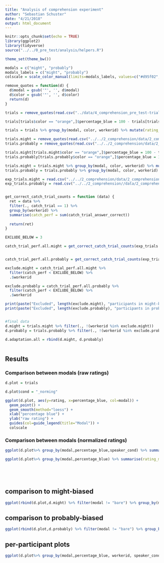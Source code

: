 ```yaml
---
title: "Analysis of comprehension experiment"
author: "Sebastian Schuster"
date: "4/21/2018"
output: html_document
---
```


```r
knitr::opts_chunk$set(echo = TRUE)
library(ggplot2)
library(tidyverse)
source("../../0_pre_test/analysis/helpers.R")

theme_set(theme_bw())

modals = c("might", "probably")
modals_labels = c("might", "probably")
colscale = scale_color_manual(limits=modals_labels, values=c("#d95f02", "#66a61e"))

```

```r
remove_quotes = function(d) {
  d$modal = gsub('"', '', d$modal)
  d$color = gsub('"', '', d$color)
  return(d)
}
```

```r

trials = remove_quotes(read.csv("../data/4_comprehension_pre_test-trials.csv"))

trials[trials$color == "orange",]$percentage_blue = 100 - trials[trials$color == "orange",]$percentage_blue

trials = trials %>% group_by(modal, color, workerid) %>% mutate(rating_norm = rating / sum(rating)) %>% ungroup()

trials.might = remove_quotes(read.csv("../../2_comprehension/data/2_comprehension-might-trials.csv"))
trials.probably = remove_quotes(read.csv("../../2_comprehension/data/2_comprehension-probably-trials.csv"))

trials.might[trials.might$color == "orange",]$percentage_blue = 100 - trials.might[trials.might$color == "orange",]$percentage_blue
trials.probably[trials.probably$color == "orange",]$percentage_blue = 100 - trials.probably[trials.probably$color == "orange",]$percentage_blue

trials.might = trials.might %>% group_by(modal, color, workerid) %>% mutate(rating_norm = rating / sum(rating), cond = "might") %>% ungroup()
trials.probably = trials.probably %>% group_by(modal, color, workerid) %>% mutate(rating_norm = rating / sum(rating),  cond = "probably") %>% ungroup()

exp_trials.might = read.csv("../../2_comprehension/data/2_comprehension-might-exp_trials.csv")
exp_trials.probably = read.csv("../../2_comprehension//data/2_comprehension-probably-exp_trials.csv")


get_correct_catch_trial_counts = function (data) {
  ret = data %>% 
  filter(., catch_trial == 1) %>%
  group_by(workerid) %>%
  summarise(catch_perf = sum(catch_trial_answer_correct))
  
  return(ret)
}

EXCLUDE_BELOW = 3

catch_trial_perf.all.might = get_correct_catch_trial_counts(exp_trials.might)


catch_trial_perf.all.probably = get_correct_catch_trial_counts(exp_trials.probably)

exclude.might = catch_trial_perf.all.might %>%
  filter(catch_perf < EXCLUDE_BELOW) %>%
  .$workerid

exclude.probably = catch_trial_perf.all.probably %>%
  filter(catch_perf < EXCLUDE_BELOW) %>%
  .$workerid

print(paste("Excluded", length(exclude.might), "participants in might-biased condition."))
print(paste("Excluded", length(exclude.probably), "participants in probably-biased condition."))


#final data
d.might = trials.might %>% filter(., !(workerid %in% exclude.might))
d.probably = trials.probably %>% filter(., !(workerid %in% exclude.probably))

d.adaptation.all = rbind(d.might, d.probably)



```


## Results


### Comparison between modals  (raw ratings)

```r

d.plot = trials

d.plot$cond = "_norming"

ggplot(d.plot, aes(y=rating, x=percentage_blue, col=modal)) + 
  geom_point() + 
  geom_smooth(method="loess") + 
  xlab("percentage blue") + 
  ylab("raw rating") +
  guides(col=guide_legend(title="Modal")) +
  colscale
```


### Comparison between modals  (normalized ratings)


```r


ggplot(d.plot%>% group_by(modal,percentage_blue,speaker_cond) %>% summarise(rating_m = mean(rating_norm), ci_low=ci.low(rating_norm), ci_high=ci.high(rating_norm)), aes(x=percentage_blue, y=rating_m, linetype=speaker_cond, col=modal)) + geom_point(aes(col=modal)) + geom_line() + xlab("percentage") +   geom_errorbar(aes(ymin=rating_m-ci_low, ymax=rating_m+ci_high), width=.1) + ylab("mean rating") + colscale   + guides(col=guide_legend(title="Expression", nrow = 1)) + theme(legend.position="bottom", legend.text=element_text(size=14)) + ylim(0,1)

ggplot(d.plot%>% group_by(modal,percentage_blue) %>% summarise(rating_m = mean(rating_norm), ci_low=ci.low(rating_norm), ci_high=ci.high(rating_norm)), aes(x=percentage_blue, y=rating_m,  col=modal)) + geom_point(aes(col=modal)) + geom_line() + xlab("percentage") +   geom_errorbar(aes(ymin=rating_m-ci_low, ymax=rating_m+ci_high), width=.1) + ylab("mean rating") + colscale   + guides(col=guide_legend(title="Expression", nrow = 1)) + theme(legend.position="bottom", legend.text=element_text(size=14)) 






```

## comparison to might-biased

```r

ggplot(rbind(d.plot,d.might) %>% filter(modal != "bare") %>% group_by(modal,percentage_blue, cond) %>% summarise(rating_m = mean(rating_norm), ci_low=ci.low(rating_norm), ci_high=ci.high(rating_norm)), aes(x=percentage_blue, y=rating_m,  col=modal, linetype=cond)) + geom_point(aes(col=modal)) + geom_line() + xlab("percentage") +   geom_errorbar(aes(ymin=rating_m-ci_low, ymax=rating_m+ci_high), width=.1) + ylab("mean rating") + colscale   + guides(col=guide_legend(title="Expression", nrow = 1)) + theme(legend.position="bottom", legend.text=element_text(size=10)) +ylim(0,.4)

```

## comparison to probably-biased

```r

ggplot(rbind(d.plot,d.probably) %>% filter(modal != "bare") %>% group_by(modal,percentage_blue, cond) %>% summarise(rating_m = mean(rating_norm), ci_low=ci.low(rating_norm), ci_high=ci.high(rating_norm)), aes(x=percentage_blue, y=rating_m,  col=modal, linetype=cond)) + geom_point(aes(col=modal)) + geom_line() + xlab("percentage") +   geom_errorbar(aes(ymin=rating_m-ci_low, ymax=rating_m+ci_high), width=.1) + ylab("mean rating") + colscale   + guides(col=guide_legend(title="Expression", nrow = 1)) + theme(legend.position="bottom", legend.text=element_text(size=10)) +ylim(0,.4)
```


## per-participant plots

```r

ggplot(d.plot%>% group_by(modal,percentage_blue, workerid, speaker_cond) %>% summarise(rating_m = mean(rating_norm), ci_low=ci.low(rating_norm), ci_high=ci.high(rating_norm)), aes(x=percentage_blue, y=rating_m,  col=modal)) + geom_point(aes(col=modal)) + geom_line() + xlab("percentage") +   geom_errorbar(aes(ymin=rating_m-ci_low, ymax=rating_m+ci_high), width=.1) + ylab("mean rating") + colscale   + guides(col=guide_legend(title="Expression", nrow = 1)) + theme(legend.position="bottom", legend.text=element_text(size=10)) + ylim(0,1) + facet_wrap(~workerid+speaker_cond, ncol=4)

```

